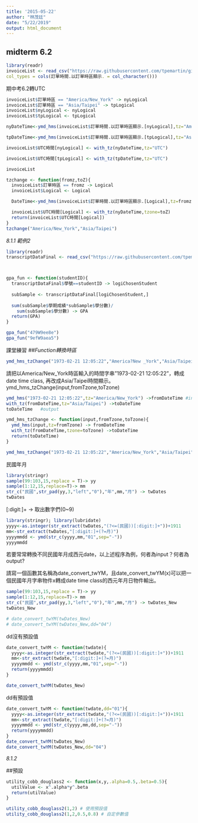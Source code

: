 ```yaml
---
title: '2015-05-22'
author: "林茂廷"
date: "5/22/2019"
output: html_document
---
```


## midterm 6.2

```r
library(readr)
invoiceList <- read_csv("https://raw.githubusercontent.com/tpemartin/github-data/master/invoiceList.csv",
col_types = cols(訂單時間.以訂單時區顯示. = col_character()))
```
期中考6.2轉UTC
```r
invoiceList$訂單時區 == "America/New_York" -> nyLogical
invoiceList$訂單時區 == "Asia/Taipei" -> tpLogical
invoiceList$nyLogical <- nyLogical
invoiceList$tpLogical <- tpLogical

nyDateTime<-ymd_hms(invoiceList$訂單時間.以訂單時區顯示.[nyLogical],tz="America/New_York")

tpDateTime<-ymd_hms(invoiceList$訂單時間.以訂單時區顯示.[tpLogical],tz="Asia/Taipei")

invoiceList$UTC時間[nyLogical] <- with_tz(nyDateTime,tz="UTC")

invoiceList$UTC時間[tpLogical] <- with_tz(tpDateTime,tz="UTC")

invoiceList
```

```r
tzchange <- function(fromz,toZ){
  invoiceList$訂單時區 == fromz -> Logical
  invoiceList$Logical <- Logical

  DateTime<-ymd_hms(invoiceList$訂單時間.以訂單時區顯示.[Logical],tz=fromz)

  invoiceList$UTC時間[Logical] <- with_tz(nyDateTime,tzone=toZ)
  return(invoiceList$UTC時間[Logical])
}
tzchange("America/New_York","Asia/Taipei")
```


*8.1.1 範例2*
```r
library(readr)
transcriptDataFinal <- read_csv("https://raw.githubusercontent.com/tpemartin/github-data/master/transcriptDataFinal.csv")



gpa_fun <- function(studentID){
  transcriptDataFinal$學號==studentID -> logiChosenStudent
  
  subSample <- transcriptDataFinal[logiChosenStudent,]
  
  sum(subSample$學期成績*subSample$學分數)/
    sum(subSample$學分數) -> GPA
  return(GPA)
}

gpa_fun("479W9ee8e")
gpa_fun("9efW9aea5")
```




課堂練習
*##Function轉換時區*
```r
ymd_hms_tzChange("1973-02-21 12:05:22","America?New _York","Asia/Taipei")
```

請把以America/New_York時區輸入的時間字串"1973-02-21 12:05:22"，轉成date time class, 再改成Asia/Taipei時間顯示。
ymd_hms_tzChange(input,fromTzone,toTzone)
```r
ymd_hms("1973-02-21 12:05:22",tz="America/New_York") ->fromDateTime #input
with_tz(fromDateTime,tz="Asia/Taipei") ->toDateTime
toDateTime   #output
```

```r
ymd_hms_tzChange <- function(input,fromTzone,toTzone){
  ymd_hms(input,tz=fromTzone) -> fromDateTime 
  with_tz(fromDateTime,tzone=toTzone) ->toDateTime
  return(toDateTime) 
}

ymd_hms_tzChange("1973-02-21 12:05:22","America/New_York","Asia/Taipei")
```




民國年月
```r
library(stringr)
sample(99:103,15,replace = T)-> yy
sample(1:12,15,replace=T)-> mm
str_c("民國",str_pad(yy,3,"left","0"),"年",mm,"月") -> twDates
twDates
```

[:digit:]+ -> 取出數字們(0~9) 
```r
library(stringr); library(lubridate)
yyyy<-as.integer(str_extract(twDates,"(?<=(民國))[:digit:]+"))+1911
mm<-str_extract(twDates,"[:digit:]+(?=月)")
yyyymmdd <- ymd(str_c(yyyy,mm,"01",sep="-"))
yyyymmdd
```


若要常常轉換不同民國年月成西元date，以上述程序為例，何者為input？何者為output?

請寫一個函數其名稱為date_convert_twYM，且date_convert_twYM(x)可以把一個民國年月字串物件x轉成date time class的西元年月日物件輸出。

```r
sample(99:103,15,replace = T)-> yy
sample(1:12,15,replace=T)-> mm
str_c("民國",str_pad(yy,3,"left","0"),"年",mm,"月") -> twDates_New
twDates_New

# date_convert_twYM(twDates_New)
# date_convert_twYM(twDates_New,dd="04")
```



dd沒有預設值
```r
date_convert_twYM <- function(twdate){
  yyyy<-as.integer(str_extract(twdate,"(?<=(民國))[:digit:]+"))+1911
  mm<-str_extract(twdate,"[:digit:]+(?=月)")
  yyyymmdd <- ymd(str_c(yyyy,mm,"01",sep="-"))
  return(yyyymmdd)
}

date_convert_twYM(twDates_New)
```

dd有預設值
```r
date_convert_twYM <- function(twdate,dd="01"){
  yyyy<-as.integer(str_extract(twdate,"(?<=(民國))[:digit:]+"))+1911
  mm<-str_extract(twdate,"[:digit:]+(?=月)")
  yyyymmdd <- ymd(str_c(yyyy,mm,dd,sep="-"))
  return(yyyymmdd)
}
date_convert_twYM(twDates_New)
date_convert_twYM(twDates_New,dd="04")
```


*8.1.2*

##預設
```r
utility_cobb_douglass2 <- function(x,y,.alpha=0.5,.beta=0.5){
  utilValue <- x^.alpha*y^.beta
  return(utilValue)
}
```

```r
utility_cobb_douglass2(1,2) # 使用預設值
utility_cobb_douglass2(1,2,0.5,0.8) # 自定參數值
```









